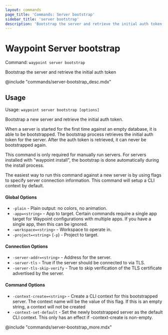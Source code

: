 ```yaml
---
layout: commands
page_title: 'Commands: Server bootstrap'
sidebar_title: 'server bootstrap'
description: 'Bootstrap the server and retrieve the initial auth token'
---
```


# Waypoint Server bootstrap

Command: `waypoint server bootstrap`

Bootstrap the server and retrieve the initial auth token

@include "commands/server-bootstrap_desc.mdx"

## Usage

Usage: `waypoint server bootstrap [options]`

Bootstrap a new server and retrieve the initial auth token.

When a server is started for the first time against an empty database,
it is able to be bootstrapped. The bootstrap process retrieves the initial
auth token for the server. After the auth token is retrieved, it can never
be bootstrapped again.

This command is only required for manually run servers. For servers
installed with "waypoint install", the bootstrap is done automatically
during the install process.

The easiest way to run this command against a new server is by using
flags to specify server connection information. This command will setup
a CLI context by default.

#### Global Options

- `-plain` - Plain output: no colors, no animation.
- `-app=<string>` - App to target. Certain commands require a single app target for Waypoint configurations with multiple apps. If you have a single app, then this can be ignored.
- `-workspace=<string>` - Workspace to operate in.
- `-project=<string>` (`-p`) - Project to target.

#### Connection Options

- `-server-addr=<string>` - Address for the server.
- `-server-tls` - True if the server should be connected to via TLS.
- `-server-tls-skip-verify` - True to skip verification of the TLS certificate advertised by the server.

#### Command Options

- `-context-create=<string>` - Create a CLI context for this bootstrapped server. The context name will be the value of this flag. If this is an empty string, a context will not be created
- `-context-set-default` - Set the newly bootstrapped server as the default CLI context. This only has an effect if -context-create is non-empty.

@include "commands/server-bootstrap_more.mdx"
